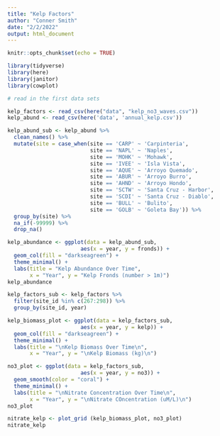 ```yaml
---
title: "Kelp Factors"
author: "Conner Smith"
date: "2/2/2022"
output: html_document
---
```


```r
knitr::opts_chunk$set(echo = TRUE)

library(tidyverse)
library(here)
library(janitor)
library(cowplot)
```

```r
# read in the first data sets

kelp_factors <- read_csv(here("data", "kelp_no3_waves.csv"))
kelp_abund <- read_csv(here('data', 'annual_kelp.csv'))

```


```r
kelp_abund_sub <- kelp_abund %>%
  clean_names() %>% 
  mutate(site = case_when(site == 'CARP' ~ 'Carpinteria',
                          site == 'NAPL' ~ 'Naples',
                          site == 'MOHK' ~ 'Mohawk',
                          site == 'IVEE' ~ 'Isla Vista',
                          site == 'AQUE' ~ 'Arroyo Quemado',
                          site == 'ABUR' ~ 'Arroyo Burro',
                          site == 'AHND' ~ 'Arroyo Hondo',
                          site == 'SCTW' ~ 'Santa Cruz - Harbor',
                          site == 'SCDI' ~ 'Santa Cruz - Diablo',
                          site == 'BULL' ~ 'Bulito',
                          site == 'GOLB' ~ 'Goleta Bay')) %>% 
  group_by(site) %>% 
  na_if(-99999) %>% 
  drop_na()

kelp_abundance <- ggplot(data = kelp_abund_sub, 
                       aes(x = year, y = fronds)) +
  geom_col(fill = "darkseagreen") +
  theme_minimal() +
  labs(title = "Kelp Abundance Over Time", 
       x = "Year", y = "Kelp Fronds (number > 1m)")
kelp_abundance
```

```r
kelp_factors_sub <- kelp_factors %>% 
  filter(site_id %in% c(267:298)) %>% 
  group_by(site_id, year)

kelp_biomass_plot <- ggplot(data = kelp_factors_sub, 
                       aes(x = year, y = kelp)) +
  geom_col(fill = "darkseagreen") +
  theme_minimal() +
  labs(title = "\nKelp Biomass Over Time\n", 
       x = "Year", y = "\nKelp Biomass (kg)\n")

no3_plot <- ggplot(data = kelp_factors_sub, 
                       aes(x = year, y = no3)) +
  geom_smooth(color = "coral") +
  theme_minimal() +
  labs(title = "\nNitrate Concentration Over Time\n", 
       x = "Year", y = "\nNitrate COncentration (uM/L)\n")
no3_plot

nitrate_kelp <- plot_grid (kelp_biomass_plot, no3_plot)
nitrate_kelp
```

